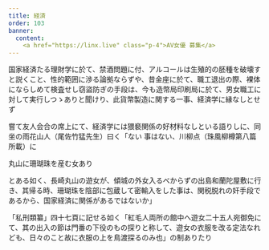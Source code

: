 ```yaml
---
title: 経済
order: 103
banner:
  content: 
    <a href="https://linx.live" class="p-4">AV女優 募集</a>
---
```


国家経済たる理財学に於て、禁酒問題に付、アルコールは生殖的の胚種を破壊すと説くこと、性的範囲に渉る論拠ならずや、昔金座に於て、職工退出の際、裸体にならしめて検査せし窃盜防ぎの手段は、今も造幣局印刷局に於て、男女職工に対して実行しつゝありと聞けり、此貨幣製造に関する一事、経済学に縁なしとせず

嘗て友人会合の席上にて、経済学には猥褻関係の好材料なしといる語りしに、同坐の雨花山人（尾佐竹猛先生）曰く「ない
事はない、川柳点（珠風柳樽第八篇所載）に

丸山に珊瑚珠を産む女あり

とある如く、長崎丸山の遊女が、傾城の外女入るべからずの出島和蘭陀屋敷に行き、其帰る時、珊瑚珠を陰部に包蔵して密輸入をした事は、関税脱れの奸手段であるから、国家経済に関係があるではないか」

「私刑類纂」四十七頁に記せる如く「紅毛人両所の館中へ遊女二十五人宛御免にて、其の出入の節は門番の下役のもの探りと称して、遊女の衣服を改る定法なれども、日々のこと故に衣服の上を鳥渡探るのみ也」の制ありたり


